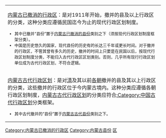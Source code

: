 [[Category:内蒙古已撤消的行政区|Category:内蒙古已撤消的行政区]]
[[Category:内蒙古县份|Category:内蒙古县份]]
[[Category:中国已撤消的县份|区]]
{{中国已撤消县份分类/temp|state=expanded}}

{{hideh
|Head = <p align="center"><big>'''内蒙古已撤消行政区分类向导'''</big>
|FrameStyle   = border:solid 1px #0000ff;
|HeadStyle    = text-align:left;background:transparent;
|ContentStyle = background: #FFFF9B;
}}
{| class="wikitable" border="1" width="100%"
|-
| [[:Category:内蒙古已撤消的行政区|内蒙古已撤消的行政区]]：是对1911年开始，撤并的县及以上行政区的分类，这种分类应遵循民国迄今为止的现代行政区划制度。<font size="2">
* 其中已撤并“县份”置于[[:Category:内蒙古已撤消的县份|内蒙古已撤消的县份]]类别之下（须按现代行政区划制度框架分类）。
* 中国是历史悠久的国家，现代县份的历史有的长达三千年或更长时间。对于撤并的行政区，不管其曾有多久的历史，撤并的时间上只要是在民国以后，按现代行政区划制度分类，不能归入古代行政区区划类别。否则，几乎所有现行行政区划单位成为古代行政区划，不符合逻辑。
|-
| [[:Category:内蒙古古代行政区划|内蒙古古代行政区划]]：是对[[清朝|清]]及其以前[[中国朝代|各朝]]撤并的县及其以上行政区的分类，这些撤并的行政区位于今内蒙古境内。这种分类应遵循各朝行政区划制度，[[:Category:内蒙古古代行政区划|内蒙古古代行政区划]]的分类应符合[[:Category:中国古代行政区划|:Category:中国古代行政区划]]分类框架。<font size="2"> 
* 其中古代撤并的“县份”置于[[:Category:内蒙古古代县份|内蒙古古代县份]]类别之下。
|}
{{hidef}}
